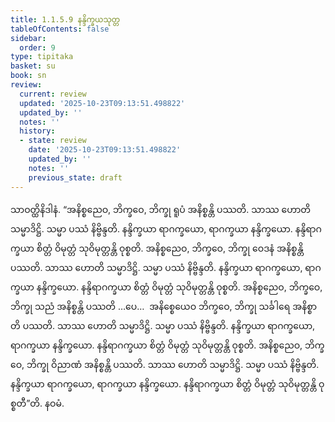 ```yaml
---
title: 1.1.5.9 နန္ဒိက္ခယသုတ္တ
tableOfContents: false
sidebar:
  order: 9
type: tipitaka
basket: su
book: sn
review:
  current: review
  updated: '2025-10-23T09:13:51.498822'
  updated_by: ''
  notes: ''
  history:
  - state: review
    date: '2025-10-23T09:13:51.498822'
    updated_by: ''
    notes: ''
    previous_state: draft
---
```



<ReviewStatus review={frontmatter.review} showDetails={true} />

<HypothesisAnnotation frontmatter={frontmatter} />

<DynamicBreadcrumb />

<Division number="51" book="sn" e="ch" v="18" p="287">

<Paragraph number="223" book="sn">
သာဝတ္ထိနိဒါနံ. “အနိစ္စညေဝ, ဘိက္ခဝေ, ဘိက္ခု ရူပံ အနိစ္စန္တိ ပဿတိ. သာဿ ဟောတိ သမ္မာဒိဋ္ဌိ. သမ္မာ ပဿံ နိဗ္ဗိန္ဒတိ. နန္ဒိက္ခယာ ရာဂက္ခယော, ရာဂက္ခယာ နန္ဒိက္ခယော. နန္ဒိရာဂက္ခယာ စိတ္တံ ဝိမုတ္တံ သုဝိမုတ္တန္တိ ဝုစ္စတိ. အနိစ္စညေဝ, ဘိက္ခဝေ, ဘိက္ခု ဝေဒနံ အနိစ္စန္တိ ပဿတိ. သာဿ ဟောတိ သမ္မာဒိဋ္ဌိ. သမ္မာ ပဿံ နိဗ္ဗိန္ဒတိ. နန္ဒိက္ခယာ ရာဂက္ခယော, ရာဂက္ခယာ နန္ဒိက္ခယော. နန္ဒိရာဂက္ခယာ စိတ္တံ ဝိမုတ္တံ သုဝိမုတ္တန္တိ ဝုစ္စတိ. အနိစ္စညေဝ, ဘိက္ခဝေ, ဘိက္ခု သညံ အနိစ္စန္တိ ပဿတိ …ပေ…  အနိစ္စေယေဝ ဘိက္ခဝေ, ဘိက္ခု သင်္ခါရေ အနိစ္စာတိ ပဿတိ. သာဿ ဟောတိ သမ္မာဒိဋ္ဌိ. သမ္မာ ပဿံ နိဗ္ဗိန္ဒတိ. နန္ဒိက္ခယာ ရာဂက္ခယော, ရာဂက္ခယာ နန္ဒိက္ခယော. နန္ဒိရာဂက္ခယာ စိတ္တံ ဝိမုတ္တံ သုဝိမုတ္တန္တိ ဝုစ္စတိ. အနိစ္စညေဝ, ဘိက္ခဝေ, ဘိက္ခု ဝိညာဏံ အနိစ္စန္တိ ပဿတိ. သာဿ ဟောတိ သမ္မာဒိဋ္ဌိ. သမ္မာ ပဿံ နိဗ္ဗိန္ဒတိ. နန္ဒိက္ခယာ ရာဂက္ခယော, ရာဂက္ခယာ နန္ဒိက္ခယော. နန္ဒိရာဂက္ခယာ စိတ္တံ ဝိမုတ္တံ သုဝိမုတ္တန္တိ ဝုစ္စတီ”တိ.

</Paragraph>
</Division>

<Paragraph number="224" type="center" book="sn">
နဝမံ.
</Paragraph>